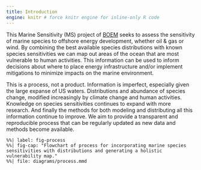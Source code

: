```yaml
---
title: Introduction
engine: knitr # force knitr engine for inline-only R code
---
```


This Marine Sensitivity (MS) project of [BOEM](https://boem.gov) seeks to assess the sensitivity of marine species to offshore energy development, whether oil & gas or wind. By combining the best available species distributions with known species sensitivities we can map out areas of the ocean that are most vulnerable to human activities. This information can be used to inform decisions about where to place energy infrastructure and/or implement mitigations to minimize impacts on the marine environment.

This is a process, not a product. Information is imperfect, especially given the large expanse of US waters. Distributions and abundance of species change, modified increasingly by climate change and human activities. Knowledge on species sensitivities continues to expand with more research. And finally the methods for both modeling and distributing all this information continue to improve. We aim to provide a transparent and reproducible process that can be regularly updated as new data and methods become available.

```mermaid
%%| label: fig-process
%%| fig-cap: "Flowchart of process for incorporating marine species sensitivities with distributions and generating a holistic vulnerability map."
%%| file: diagrams/process.mmd
```

